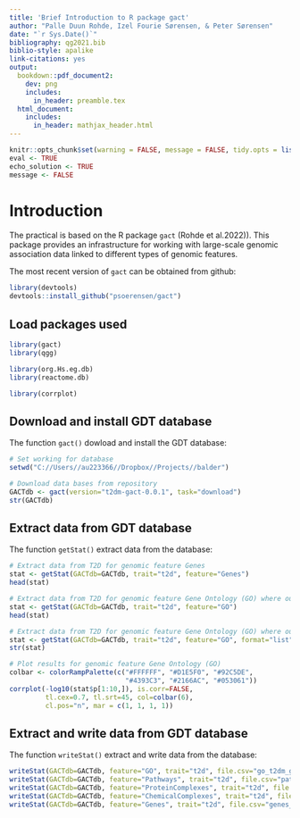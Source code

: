 ```yaml
---
title: 'Brief Introduction to R package gact'
author: "Palle Duun Rohde, Izel Fourie Sørensen, & Peter Sørensen"
date: "`r Sys.Date()`"
bibliography: qg2021.bib
biblio-style: apalike
link-citations: yes
output:
  bookdown::pdf_document2:
    dev: png
    includes:
      in_header: preamble.tex
  html_document:
    includes:
      in_header: mathjax_header.html
---
```



```r
knitr::opts_chunk$set(warning = FALSE, message = FALSE, tidy.opts = list(width.cutoff = 70), tidy = TRUE)
eval <- TRUE
echo_solution <- TRUE
message <- FALSE
```

# Introduction
The practical is based on the R package `gact` (Rohde et al.2022)). This package provides an infrastructure for working with large-scale genomic association data linked to different types of genomic features.

The most recent version of `gact` can be obtained from github:

```r
library(devtools)
devtools::install_github("psoerensen/gact")
```

## Load packages used {.unlisted .unnumbered} 

```r
library(gact)
library(qgg)

library(org.Hs.eg.db)
library(reactome.db)

library(corrplot)
```

## Download and install GDT database {.unlisted .unnumbered} 
The function `gact()` dowload and install the GDT database: 
```r
# Set working for database
setwd("C://Users//au223366//Dropbox//Projects//balder")

# Download data bases from repository
GACTdb <- gact(version="t2dm-gact-0.0.1", task="download")
str(GACTdb)
```

## Extract data from GDT database {.unlisted .unnumbered} 
The function `getStat()` extract data from the database: 
```r

# Extract data from T2D for genomic feature Genes
stat <- getStat(GACTdb=GACTdb, trait="t2d", feature="Genes")
head(stat)

# Extract data from T2D for genomic feature Gene Ontology (GO) where output format is a data frame 
stat <- getStat(GACTdb=GACTdb, trait="t2d", feature="GO")
head(stat)

# Extract data from T2D for genomic feature Gene Ontology (GO) where output format is list 
stat <- getStat(GACTdb=GACTdb, trait="t2d", feature="GO", format="list", cls=c("p=1e.04","p=0.001","p=0.05","p=0.1","p=0.95"))
str(stat)

# Plot results for genomic feature Gene Ontology (GO) 
colbar <- colorRampPalette(c("#FFFFFF", "#D1E5F0", "#92C5DE",
                             "#4393C3", "#2166AC", "#053061"))
corrplot(-log10(stat$p[1:10,]), is.corr=FALSE,
         tl.cex=0.7, tl.srt=45, col=colbar(6),
         cl.pos="n", mar = c(1, 1, 1, 1))
```

## Extract and write data from GDT database {.unlisted .unnumbered} 
The function `writeStat()` extract and write data from the database: 
```r
writeStat(GACTdb=GACTdb, feature="GO", trait="t2d", file.csv="go_t2dm_gcta.csv")
writeStat(GACTdb=GACTdb, feature="Pathways", trait="t2d", file.csv="pathways_t2dm_gcta.csv")
writeStat(GACTdb=GACTdb, feature="ProteinComplexes", trait="t2d", file.csv="proteincomplexes_t2dm_gcta.csv")
writeStat(GACTdb=GACTdb, feature="ChemicalComplexes", trait="t2d", file.csv="chemicalcomplexes_t2dm_gcta.csv")
writeStat(GACTdb=GACTdb, feature="Genes", trait="t2d", file.csv="genes_t2dm_gcta.csv")
```
